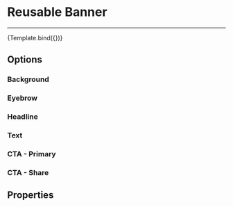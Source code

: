 
<Meta
  title="Components/Structure/Reusable Banner"
  component={ReusableBanner}
  decorators={[withDesign]}
/>


# Reusable Banner

---

<Canvas>
  <Story
    name="Reusable\ Banner"
    args={example}
    parameters={{
      design: {
        name: 'Figma Design',
        type: 'figma',
        url:
          'https://www.figma.com/file/TENnOP4K38G6r3vDL3emCP/AB---Style-Guide?node-id=6989%3A131975',
      },
    }}
  >
    {Template.bind({})}
  </Story>
</Canvas>

## Options

### Background

<Canvas>
  <ReusableBanner background="https://picsum.photos/1200/800" />
</Canvas>

### Eyebrow

<Canvas>
  <ReusableBanner background="https://picsum.photos/1200/800" eyebrow="June 16-19, 2021" headline={example.headline} />
</Canvas>

### Headline

<Canvas>
  <ReusableBanner background="https://picsum.photos/1200/800" headline={example.headline} />
</Canvas>

### Text

<Canvas>
  <ReusableBanner background="https://picsum.photos/1200/800" text={example.text} />
</Canvas>

### CTA - Primary

<Canvas>
  <ReusableBanner {...example} calendarButtonAction={null} shareButtonAction={null} />
</Canvas>

### CTA - Share

<Canvas>
  <ReusableBanner {...example} primaryButton={null} />
</Canvas>

## Properties

<ArgsTable of={ReusableBanner} />
